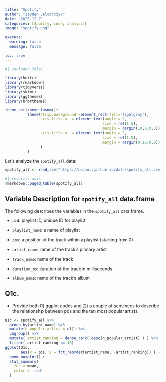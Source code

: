 ```yaml
---
title: "Spotify"
author: "Jayden Balcarczyk"
date: "2023-12-7"
categories: [Spotify, code, analysis]
image: "spotify.png"

execute: 
  warning: false
  message: false
  
toc: true
---
```

```r
#| include: false

library(knitr)
library(rmarkdown)
library(tidyverse)
library(skimr)
library(ggthemes)
library(hrbrthemes)

theme_set(theme_ipsum()+
          theme(strip.background =element_rect(fill="lightgray"),
                axis.title.x  = element_text(angle = 0,
                                            size = rel(1.5),
                                            margin = margin(10,0,0,0)),
                axis.title.y  = element_text(angle = 0,
                                            size = rel(1.5),
                                            margin = margin(0,10,0,0))
                )
          )
```

Let's analyze the `spotify_all` data:

```r
spotify_all <- read_csv("https://bcdanl.github.io/data/spotify_all.csv")
```


```r
#| results: asis
rmarkdown::paged_table(spotify_all) 
```



## Variable Description for `spotify_all` data.frame

The following describes the variables in the `spotify_all` data.frame.

* `pid`: playlist ID; unique ID for playlist

* `playlist_name`: a name of playlist

* `pos`: a position of the track within a playlist (starting from 0)

* `artist_name`: name of the track’s primary artist

* `track_name`: name of the track

* `duration_ms`: duration of the track in milliseconds

* `album_name`: name of the track’s album




## Q1c. 
* Provide both (1) ggplot codes and (2) a couple of sentences to describe the relationship between pos and the ten most popular artists.

```r
Q1c <- spotify_all %>% 
  group_by(artist_name) %>% 
  mutate(n_popular_artist = n()) %>% 
  ungroup() %>% 
  mutate( artist_ranking = dense_rank( desc(n_popular_artist) ) ) %>% 
  filter( artist_ranking <= 10) 
ggplot(Q1c,
       aes(x = pos, y = fct_reorder(artist_name, -artist_ranking)) ) +
  geom_boxplot() +
  stat_summary(
    fun = mean,
    color = 'red'
  )

```



